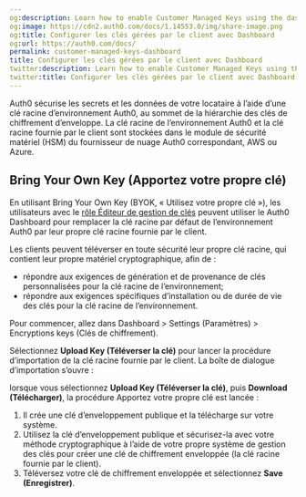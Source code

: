 ```yaml
---
og:description: Learn how to enable Customer Managed Keys using the dashboard
og:image: https://cdn2.auth0.com/docs/1.14553.0/img/share-image.png
og:title: Configurer les clés gérées par le client avec Dashboard
og:url: https://auth0.com/docs/
permalink: customer-managed-keys-dashboard
title: Configurer les clés gérées par le client avec Dashboard
twitter:description: Learn how to enable Customer Managed Keys using the dashboard
twitter:title: Configurer les clés gérées par le client avec Dashboard
---
```


Auth0 sécurise les secrets et les données de votre locataire à l’aide d’une clé racine d’environnement Auth0, au sommet de la hiérarchie des clés de chiffrement d’enveloppe. La clé racine de l’environnement Auth0 et la clé racine fournie par le client sont stockées dans le module de sécurité matériel (HSM) du fournisseur de nuage Auth0 correspondant, AWS ou Azure.

## Bring Your Own Key (Apportez votre propre clé)

En utilisant Bring Your Own Key (BYOK, « Utilisez votre propre clé »), les utilisateurs avec le [rôle Éditeur de gestion de clés](/manage-dashboard-access/add-dashboard-users) peuvent utiliser le Auth0 Dashboard pour remplacer la clé racine par défaut de l’environnement Auth0 par leur propre clé racine fournie par le client.

Les clients peuvent téléverser en toute sécurité leur propre clé racine, qui contient leur propre matériel cryptographique, afin de :

* répondre aux exigences de génération et de provenance de clés personnalisées pour la clé racine de l’environnement;
* répondre aux exigences spécifiques d’installation ou de durée de vie des clés pour la clé racine de l’environnement.



Pour commencer, allez dans Dashboard > Settings (Paramètres) > Encryptions keys (Clés de chiffrement).

Sélectionnez **Upload Key (Téléverser la clé)** pour lancer la procédure d’importation de la clé racine fournie par le client. La boîte de dialogue d’importation s’ouvre :

lorsque vous sélectionnez **Upload Key (Téléverser la clé)**, puis **Download (Télécharger)**, la procédure Apportez votre propre clé est lancée :

1. Il crée une clé d’enveloppement publique et la télécharge sur votre système.
2. Utilisez la clé d’enveloppement publique et sécurisez-la avec votre méthode cryptographique à l’aide de votre propre système de gestion des clés pour créer une clé de chiffrement enveloppée (la clé racine fournie par le client).
3. Téléversez votre clé de chiffrement enveloppée et sélectionnez **Save (Enregistrer)**.